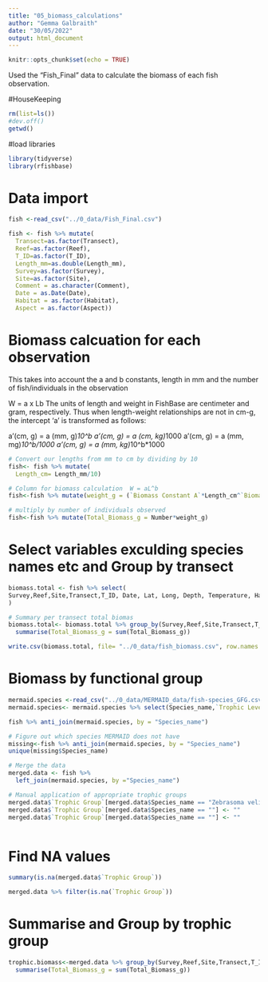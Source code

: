 ```yaml
---
title: "05_biomass_calculations"
author: "Gemma Galbraith"
date: "30/05/2022"
output: html_document
---
```


```r
knitr::opts_chunk$set(echo = TRUE)
```

Used the "Fish_Final" data to calculate the biomass of each fish observation.

#HouseKeeping
```R
rm(list=ls())
#dev.off()
getwd()

```

#load libraries
```r
library(tidyverse)
library(rfishbase)
```

# Data import
```r
fish <-read_csv("../0_data/Fish_Final.csv")

fish <- fish %>% mutate(
  Transect=as.factor(Transect),
  Reef=as.factor(Reef),
  T_ID=as.factor(T_ID),
  Length_mm=as.double(Length_mm),
  Survey=as.factor(Survey),
  Site=as.factor(Site),
  Comment = as.character(Comment),
  Date = as.Date(Date),
  Habitat = as.factor(Habitat),
  Aspect = as.factor(Aspect))

```

# Biomass calcuation for each observation
This takes into account the a and b constants, length in mm and the number of fish/individuals in the observation

W = a x Lb
The units of length and weight in FishBase are centimeter and gram, respectively. Thus when length-weight relationships are not in cm-g, the intercept 'a' is transformed as follows:

a’(cm, g) = a (mm, g)*10^b
a’(cm, g) = a (cm, kg)*1000 
a’(cm, g) = a (mm, mg)*10^b/1000 
a’(cm, g) = a (mm, kg)*10^b*1000

```r
# Convert our lengths from mm to cm by dividing by 10
fish<- fish %>% mutate(
  Length_cm= Length_mm/10)

# Column for biomass calculation  W = aL^b
fish<-fish %>% mutate(weight_g = (`Biomass Constant A`*Length_cm^`Biomass Constant B`))

# multiply by number of individuals observed
fish<-fish %>% mutate(Total_Biomass_g = Number*weight_g)

```

# Select variables exculding species names etc and Group by transect
```r

biomass.total <- fish %>% select(
Survey,Reef,Site,Transect,T_ID, Date, Lat, Long, Depth, Temperature, Habitat,Aspect,Benthic_Complexity,Total_Biomass_g
)

# Summary per transect total biomas
biomass.total<- biomass.total %>% group_by(Survey,Reef,Site,Transect,T_ID, Date, Lat, Long, Depth, Temperature, Habitat,Aspect,Benthic_Complexity) %>%
  summarise(Total_Biomass_g = sum(Total_Biomass_g))

```


```r

write.csv(biomass.total, file= "../0_data/fish_biomass.csv", row.names = FALSE)

```

# Biomass by functional group
```r
mermaid.species <-read_csv("../0_data/MERMAID_data/fish-species_GFG.csv")
mermaid.species<- mermaid.species %>% select(Species_name,`Trophic Level`,`Trophic Group`, `Functional Group`)

fish %>% anti_join(mermaid.species, by = "Species_name")

# Figure out which species MERMAID does not have
missing<-fish %>% anti_join(mermaid.species, by = "Species_name")
unique(missing$Species_name)

```

```r
# Merge the data
merged.data <- fish %>% 
  left_join(mermaid.species, by ="Species_name")

# Manual application of appropriate trophic groups
merged.data$`Trophic Group`[merged.data$Species_name == "Zebrasoma velifer"] <- ""
merged.data$`Trophic Group`[merged.data$Species_name == ""] <- ""
merged.data$`Trophic Group`[merged.data$Species_name == ""] <- ""



```

# Find NA values
```r
summary(is.na(merged.data$`Trophic Group`))

merged.data %>% filter(is.na(`Trophic Group`))

```

# Summarise and Group by trophic group
```r
trophic.biomass<-merged.data %>% group_by(Survey,Reef,Site,Transect,T_ID, Date, Lat, Long, Depth, Temperature, Habitat,Aspect,Benthic_Complexity,`Trophic Group`) %>%
  summarise(Total_Biomass_g = sum(Total_Biomass_g))


```
